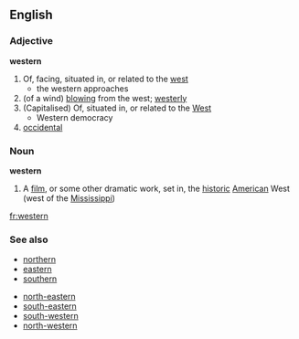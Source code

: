 ==English==
===Adjective===
'''western'''
# Of, facing, situated in, or related to the [[west]]
#* the western approaches
# (of a wind) [[blow]]ing from the west; [[westerly]]
# (Capitalised) Of, situated in, or related to the [[West]]
#* Western democracy
# [[occidental]]
===Noun===
'''western'''
# A [[film]], or some other dramatic work, set in, the [[historic]] [[American]] West (west of the [[Mississippi]])

[[fr:western]]

===See also===
*[[northern]]
*[[eastern]]
*[[southern]]

*[[north-eastern]]
*[[south-eastern]]
*[[south-western]]
*[[north-western]]